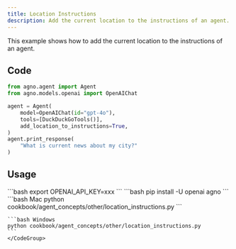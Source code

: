 ```yaml
---
title: Location Instructions
description: Add the current location to the instructions of an agent.
---
```


This example shows how to add the current location to the instructions of an agent.

## Code

```python cookbook/agent_concepts/other/location_instructions.py
from agno.agent import Agent
from agno.models.openai import OpenAIChat

agent = Agent(
    model=OpenAIChat(id="gpt-4o"),
    tools=[DuckDuckGoTools()],
    add_location_to_instructions=True,
)
agent.print_response(
    "What is current news about my city?"
)
```

## Usage

<Steps>
  <Snippet file="create-venv-step.mdx" />

  <Step title="Set your API key">
    ```bash
    export OPENAI_API_KEY=xxx
    ```
  </Step>

  <Step title="Install libraries">
    ```bash
    pip install -U openai agno
    ```
  </Step>

  <Step title="Run Agent">
    <CodeGroup>
    ```bash Mac
    python cookbook/agent_concepts/other/location_instructions.py
    ```

    ```bash Windows
    python cookbook/agent_concepts/other/location_instructions.py
    ```
    </CodeGroup>
  </Step>
</Steps> 
